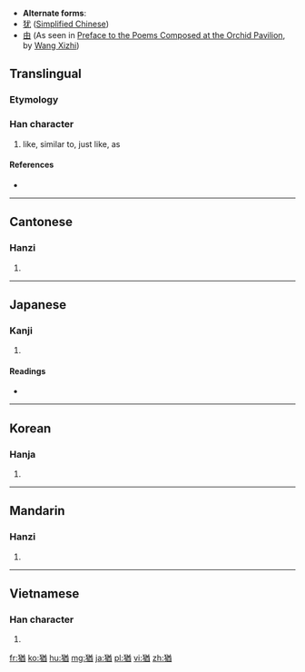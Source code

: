 * '''Alternate forms''':
* [[犹]] ([[Simplified Chinese]])
* [[由]] (As seen in [[wikisource:Preface to the Poems Composed at the Orchid Pavilion|Preface to the Poems Composed at the Orchid Pavilion]], by [[wikipedia:Wang Xizhi|Wang Xizhi]])
==Translingual==

===Etymology===
{{Han compound|犬|酋|c1=s|c2=p|ls=psc}}

===Han character===
{{Han char|rn=94|rad=犬|as=09|sn=12|four=4826<sub>1</sub>|canj=大竹廿金田 (KHTCW)}}

# like, similar to, just like, as

====References====
* {{Han ref|kx=0715.200|dkj=20557|dj=1127.160|hdz=21359.090|uh=7336|ud=29494|bh=B553|bd=46419}}

----

==Cantonese==

===Hanzi===
{{yue-hanzi|jyut=|y=yau4|sim=犹}}

# {{defn|Cantonese|sort=犬09}}

----

==Japanese==

===Kanji===
{{ja-kanji|grade=c|rs=犬09}}

# {{defn|Japanese|sort=犬09}}

====Readings====
* {{ja-readings|on=[[ゆう]] (yū)|kun=[[なお]] (nao)|nanori=}}

----

==Korean==

===Hanja===
{{ko-hanja|hangeul=유|eumhun=|rv=yu|mr=yu|y=yu}}

# {{defn|Korean|sort=犬09}}

----

==Mandarin==

===Hanzi===
{{cmn-hanzi|sim=犹|pin=[[yóu]] ([[you2]])|wg=yu<sup>2</sup>}}

# {{defn|Mandarin|sort=犬09}}

----

==Vietnamese==

===Han character===
{{vi-hantu|[[do]]|rs=犬09}}

# {{defn|Vietnamese|sort=犬09}}

[[fr:猶]]
[[ko:猶]]
[[hu:猶]]
[[mg:猶]]
[[ja:猶]]
[[pl:猶]]
[[vi:猶]]
[[zh:猶]]